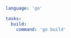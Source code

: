 ```yaml title="<project>/moon.yml" {4,5}
language: 'go'

tasks:
  build:
    command: 'go build'
```

